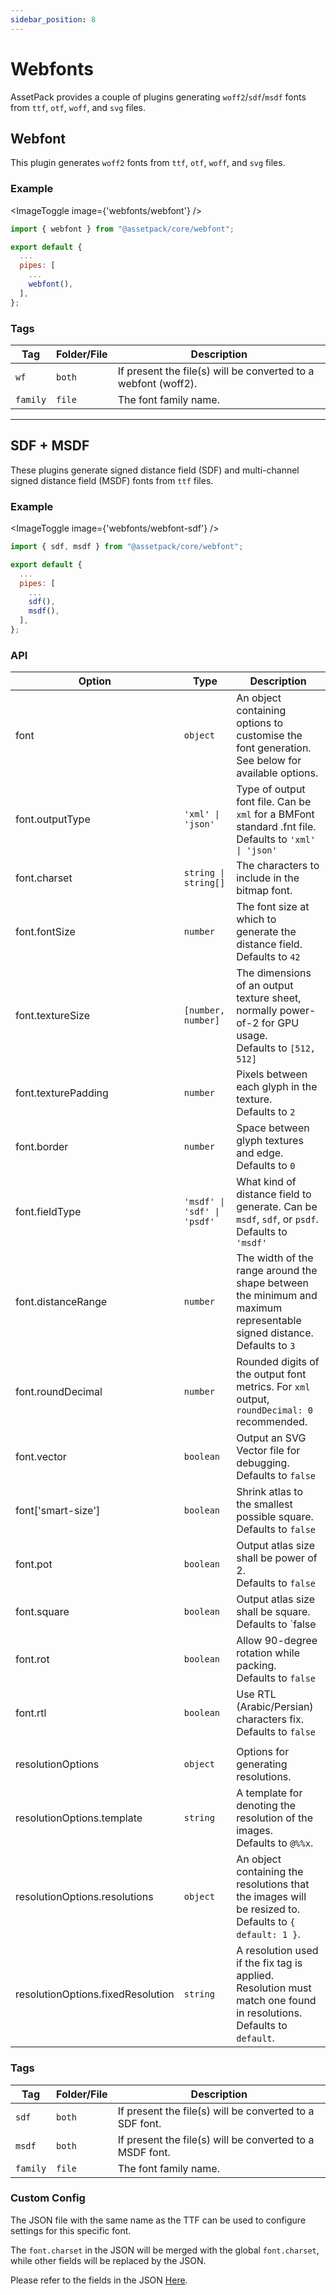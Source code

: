 ```yaml
---
sidebar_position: 8
---
```



# Webfonts

AssetPack provides a couple of plugins generating `woff2`/`sdf`/`msdf` fonts from `ttf`, `otf`, `woff`, and `svg` files.

## Webfont

This plugin generates `woff2` fonts from `ttf`, `otf`, `woff`, and `svg` files.

### Example

<ImageToggle image={'webfonts/webfont'} />

```js
import { webfont } from "@assetpack/core/webfont";

export default {
  ...
  pipes: [
    ...
    webfont(),
  ],
};
```

### Tags

| Tag      | Folder/File | Description                                                    |
| -------- | ----------- | -------------------------------------------------------------- |
| `wf`     | `both`      | If present the file(s) will be converted to a webfont (woff2). |
| `family` | `file`      | The font family name.                                          |

---

## SDF + MSDF

These plugins generate signed distance field (SDF) and multi-channel signed distance field (MSDF) fonts from `ttf` files.

### Example

<ImageToggle image={'webfonts/webfont-sdf'} />

```js
import { sdf, msdf } from "@assetpack/core/webfont";

export default {
  ...
  pipes: [
    ...
    sdf(),
    msdf(),
  ],
};
```

### API

| Option               | Type                        | Description                                                                                                                 |
| -------------------- | --------------------------- | --------------------------------------------------------------------------------------------------------------------------- |
| font                 | `object`                    | An object containing options to customise the font generation. See below for available options.                             |
| font.outputType      | `'xml' \| 'json'`           | Type of output font file. Can be `xml` for a BMFont standard .fnt file.<br />Defaults to `'xml' \| 'json'`                  |
| font.charset         | `string \| string[]`        | The characters to include in the bitmap font.                                                                               |
| font.fontSize        | `number`                    | The font size at which to generate the distance field.<br />Defaults to `42`                                                |
| font.textureSize     | `[number, number]`          | The dimensions of an output texture sheet, normally power-of-2 for GPU usage.<br />Defaults to `[512, 512]`                 |
| font.texturePadding  | `number`                    | Pixels between each glyph in the texture.<br />Defaults to `2`                                                              |
| font.border          | `number`                    | Space between glyph textures and edge.<br />Defaults to `0`                                                                 |
| font.fieldType       | `'msdf' \| 'sdf' \| 'psdf'` | What kind of distance field to generate. Can be `msdf`, `sdf`, or `psdf`.<br />Defaults to `'msdf'`                         |
| font.distanceRange   | `number`                    | The width of the range around the shape between the minimum and maximum representable signed distance.<br />Defaults to `3` |
| font.roundDecimal    | `number`                    | Rounded digits of the output font metrics. For `xml` output, `roundDecimal: 0` recommended.                                 |
| font.vector          | `boolean`                   | Output an SVG Vector file for debugging.<br />Defaults to `false`                                                           |
| font\['smart-size'\] | `boolean`                   | Shrink atlas to the smallest possible square.<br />Defaults to `false`                                                      |
| font.pot             | `boolean`                   | Output atlas size shall be power of 2.<br />Defaults to `false`                                                             |
| font.square          | `boolean`                   | Output atlas size shall be square.<br />Defaults to `false                                                                  |
| font.rot             | `boolean`                   | Allow 90-degree rotation while packing.<br />Defaults to `false`                                                            |
| font.rtl             | `boolean`                   | Use RTL (Arabic/Persian) characters fix.<br />Defaults to `false`                                                           |
|                                      |                   |                                                                                                                          |
| resolutionOptions                    | `object`          | Options for generating resolutions.                                                                                      |
| resolutionOptions.template           | `string`          | A template for denoting the resolution of the images.<br />Defaults to `@%%x`.                                           |
| resolutionOptions.resolutions        | `object`          | An object containing the resolutions that the images will be resized to.<br />Defaults to `{ default: 1 }`.    |
| resolutionOptions.fixedResolution    | `string`          | A resolution used if the fix tag is applied. Resolution must match one found in resolutions.<br />Defaults to `default`. |

### Tags

| Tag      | Folder/File | Description                                              |
| -------- | ----------- | -------------------------------------------------------- |
| `sdf`    | `both`      | If present the file(s) will be converted to a SDF font.  |
| `msdf`   | `both`      | If present the file(s) will be converted to a MSDF font. |
| `family` | `file`      | The font family name.                                    |

### Custom Config

The JSON file with the same name as the TTF can be used to configure settings for this specific font.

The `font.charset` in the JSON will be merged with the global `font.charset`, while other fields will be replaced by the JSON.

Please refer to the fields in the JSON [Here](#api).
